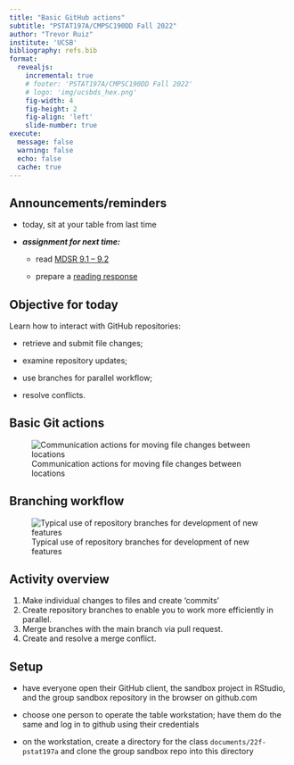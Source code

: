 ```yaml
---
title: "Basic GitHub actions"
subtitle: "PSTAT197A/CMPSC190DD Fall 2022"
author: "Trevor Ruiz"
institute: 'UCSB'
bibliography: refs.bib
format: 
  revealjs:
    incremental: true
    # footer: 'PSTAT197A/CMPSC190DD Fall 2022'
    # logo: 'img/ucsbds_hex.png'
    fig-width: 4
    fig-height: 2
    fig-align: 'left'
    slide-number: true
execute:
  message: false
  warning: false
  echo: false
  cache: true
---
```


## Announcements/reminders

-   today, sit at your table from last time

-   ***assignment for next time:***

    -   read [MDSR 9.1 -- 9.2](https://mdsr-book.github.io/mdsr2e/ch-foundations.html#samples-and-populations)

    -   prepare a [reading response](https://forms.gle/jAekx68c7ju4GYxL7)

## Objective for today

Learn how to interact with GitHub repositories:

-   retrieve and submit file changes;

-   examine repository updates;

-   use branches for parallel workflow;

-   resolve conflicts.

## Basic Git actions

![Communication actions for moving file changes between locations](img/github-localremote-diagram.png)

## Branching workflow

![Typical use of repository branches for development of new features](img/github-branch-diagram.png)

## Activity overview

1.  Make individual changes to files and create 'commits'
2.  Create repository branches to enable you to work more efficiently in parallel.
3.  Merge branches with the main branch via pull request.
4.  Create and resolve a merge conflict.

## Setup

-   have everyone open their GitHub client, the sandbox project in RStudio, and the group sandbox repository in the browser on github.com

-   choose one person to operate the table workstation; have them do the same and log in to github using their credentials

-   on the workstation, create a directory for the class `documents/22f-pstat197a` and clone the group sandbox repo into this directory
